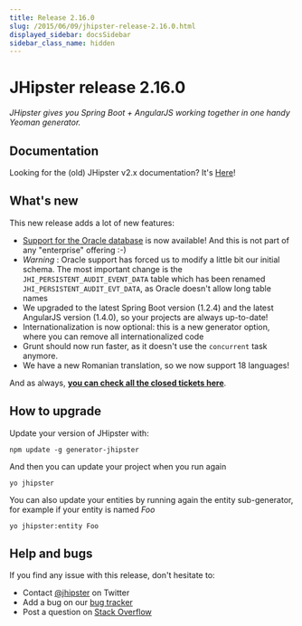 ```yaml
---
title: Release 2.16.0
slug: /2015/06/09/jhipster-release-2.16.0.html
displayed_sidebar: docsSidebar
sidebar_class_name: hidden
---
```


JHipster release 2.16.0
==================

*JHipster gives you Spring Boot + AngularJS working together in one handy Yeoman generator.*

Documentation
----------

Looking for the (old) JHipster v2.x documentation? It's [Here](https://www.jhipster.tech/documentation-archive/)!

What's new
----------

This new release adds a lot of new features:

- [Support for the Oracle database](/using-oracle/) is now available! And this is not part of any "enterprise" offering :-)
- _Warning_ : Oracle support has forced us to modify a little bit our initial schema. The most important change is the `JHI_PERSISTENT_AUDIT_EVENT_DATA` table which has been renamed `JHI_PERSISTENT_AUDIT_EVT_DATA`, as Oracle doesn't allow long table names
- We upgraded to the latest Spring Boot version (1.2.4) and the latest AngularJS version (1.4.0), so your projects are always up-to-date!
- Internationalization is now optional: this is a new generator option, where you can remove all internationalized code
- Grunt should now run faster, as it doesn't use the `concurrent` task anymore.
- We have a new Romanian translation, so we now support 18 languages!

And as always, __[you can check all the closed tickets here](https://github.com/jhipster/generator-jhipster/issues?q=milestone%3A2.16.0+is%3Aclosed)__.

How to upgrade
------------

Update your version of JHipster with:

```
npm update -g generator-jhipster
```

And then you can update your project when you run again

```
yo jhipster
```

You can also update your entities by running again the entity sub-generator, for example if your entity is named _Foo_

```
yo jhipster:entity Foo
```

Help and bugs
--------------

If you find any issue with this release, don't hesitate to:

- Contact [@jhipster](https://twitter.com/jhipster) on Twitter
- Add a bug on our [bug tracker](https://github.com/jhipster/generator-jhipster/issues?state=open)
- Post a question on [Stack Overflow](http://stackoverflow.com/tags/jhipster/info)
